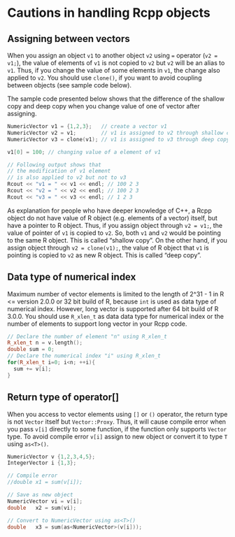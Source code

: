 # Cautions in handling Rcpp objects

## Assigning between vectors

When you assign an object `v1` to another object `v2` using `=` operator (`v2 = v1;`), the value of elements  of `v1` is not copied to `v2` but `v2` will be an alias to `v1`. Thus, if you change the value of some elements in `v1`, the change also applied to `v2`. You should use `clone()`, if you want to avoid coupling between objects (see sample code below).

The sample code presented below shows that the difference of the shallow copy and deep copy when you change value of one of vector after assigning.

```cpp
NumericVector v1 = {1,2,3};   // create a vector v1
NumericVector v2 = v1;        // v1 is assigned to v2 through shallow copy.
NumericVector v3 = clone(v1); // v1 is assigned to v3 through deep copy.

v1[0] = 100; // changing value of a element of v1

// Following output shows that
// the modification of v1 element
// is also applied to v2 but not to v3
Rcout << "v1 = " << v1 << endl; // 100 2 3
Rcout << "v2 = " << v2 << endl; // 100 2 3
Rcout << "v3 = " << v3 << endl; // 1 2 3
```
As explanation for people who have deeper knowledge of C++, a Rcpp object do not have value of R object (e.g. elements of a vector) itself, but have a pointer to R object. Thus, if you assign object through `v2 = v1;`, the value of pointer of `v1` is copied to `v2`. So, both `v1` and `v2` would be pointing to the same R object. This is called "shallow copy". On the other hand, if you assign object through `v2 = clone(v1);`, the value of R object that `v1` is pointing is copied to `v2` as new R object. This is called "deep copy".



## Data type of numerical index

Maximum number of vector elements is limited to the length of 2^31 - 1 in R <= version 2.0.0 or 32 bit build of R, because `int` is used as data type of numerical index. However, long vector is supported after 64 bit build of R 3.0.0. You should use `R_xlen_t` as data data type for numerical index or the number of elements to support long vector in your Rcpp code.

```cpp
// Declare the number of element "n" using R_xlen_t
R_xlen_t n = v.length();
double sum = 0;
// Declare the numerical index "i" using R_xlen_t
for(R_xlen_t i=0; i<n; ++i){
  sum += v[i];
}
```



## Return type of operator[]

When you access to vector elements using `[]` or `()` operator, the return type is not `Vector` itself but `Vector::Proxy`. Thus, it will cause compile error when you pass `v[i]` directly to some function, if the function only supports `Vector` type. To avoid compile error `v[i]` assign to new object or convert it to type `T` using `as<T>()`.


```cpp
NumericVector v {1,2,3,4,5};
IntegerVector i {1,3};

// Compile error
//double x1 = sum(v[i]);

// Save as new object
NumericVector vi = v[i];
double   x2 = sum(vi);

// Convert to NumericVector using as<T>()
double   x3 = sum(as<NumericVector>(v[i]));
```
